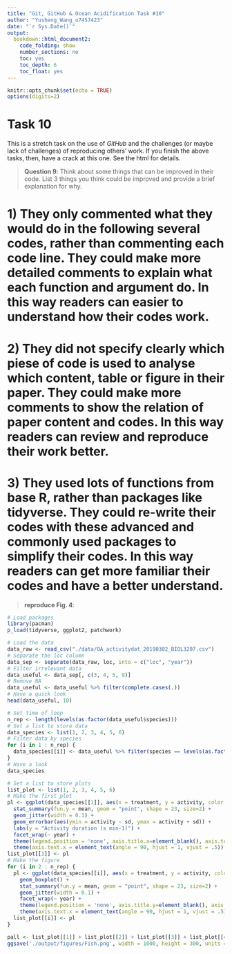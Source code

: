 ```yaml
---
title: "Git, GitHub & Ocean Acidification Task #10"
author: "Yusheng_Wang_u7457423"
date: "`r Sys.Date()`"
output: 
  bookdown::html_document2:
    code_folding: show
    number_sections: no
    toc: yes
    toc_depth: 6
    toc_float: yes
---
```


```r
knitr::opts_chunk$set(echo = TRUE)
options(digits=2)
```

# **Task 10**

This is a stretch task on the use of *GitHub* and the challenges (or maybe lack of challenges) of reproducing others' work. If you finish the above tasks, then, have a crack at this one. See the html for details.

>**Question 9**: Think about some things that can be improved in their code. 
List 3 things you think could be improved and provide a brief explanation for why.

# 1) They only commented what they would do in the following several codes, rather than commenting each code line. They could make more detailed comments to explain what each function and argument do. In this way readers can easier to understand how their codes work.
# 2) They did not specify clearly which piese of code is used to analyse which content, table or figure in their paper. They could make more comments to show the relation of paper content and codes. In this way readers can review and reproduce their work better.
# 3) They used lots of functions from base R, rather than packages like tidyverse. They could re-write their codes with these advanced and commonly used packages to simplify their codes. In this way readers can get more familiar their codes and have a better understand.

>**reproduce Fig. 4**:

```r
# Load packages
library(pacman)
p_load(tidyverse, ggplot2, patchwork)
```


```r
# Load the data
data_raw <- read_csv("./data/OA_activitydat_20190302_BIOL3207.csv")
# Separate the loc column
data_sep <- separate(data_raw, loc, into = c("loc", "year"))
# Filter irrelevant data
data_useful <- data_sep[, c(3, 4, 5, 9)]
# Remove NA
data_useful <- data_useful %>% filter(complete.cases(.))
# Have a quick look
head(data_useful, 10)
```

```r
# Set time of loop
n_rep <- length(levels(as.factor(data_useful$species)))
# Set a list to store data
data_species <- list(1, 2, 3, 4, 5, 6)
# Filter data by species
for (i in 1 : n_rep) {
  data_species[[i]] <- data_useful %>% filter(species == levels(as.factor(data_useful$species))[i])
}
# Have a look
data_species
```


```r
# Set a list to store plots
list_plot <- list(1, 2, 3, 4, 5, 6)
# Make the first plot
pl <- ggplot(data_species[[1]], aes(x = treatment, y = activity, color = treatment)) +
  stat_summary(fun.y = mean, geom = "point", shape = 23, size=2) +
  geom_jitter(width = 0.1) +
  geom_errorbar(aes(ymin = activity - sd, ymax = activity + sd)) +
  labs(y = "Activity duration (s min-1)") +
  facet_wrap(~ year) +
  theme(legend.position = 'none', axis.title.x=element_blank(), axis.text.x=element_blank()) +
  theme(axis.text.x = element_text(angle = 90, hjust = 1, vjust = .5))
list_plot[[1]] <- pl
# Make the figure
for (i in 2 : n_rep) {
  pl <- ggplot(data_species[[i]], aes(x = treatment, y = activity, color = treatment)) +
    geom_boxplot() +
    stat_summary(fun.y = mean, geom = "point", shape = 23, size=2) +
    geom_jitter(width = 0.1) +
    facet_wrap(~ year) +
    theme(legend.position = 'none', axis.title.y=element_blank(), axis.text.y=element_blank(), axis.title.x=element_blank(), axis.text.x=element_blank()) +
    theme(axis.text.x = element_text(angle = 90, hjust = 1, vjust = .5))
  list_plot[[i]] <- pl
}

pall <- list_plot[[1]] + list_plot[[2]] + list_plot[[3]] + list_plot[[4]] + list_plot[[5]] + list_plot[[6]] + plot_layout(nrow = 1) + plot_annotation(tag_levels = 'a')
ggsave('./output/figures/Fish.png', width = 1000, height = 300, units = "mm")
```

